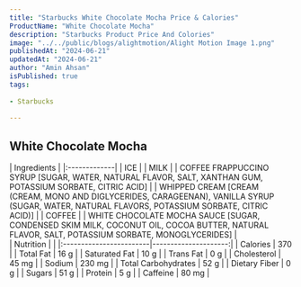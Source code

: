 ```yaml
---
title: "Starbucks White Chocolate Mocha Price & Calories"
ProductName: "White Chocolate Mocha" 
description: "Starbucks Product Price And Colories"
image: "../../public/blogs/alightmotion/Alight Motion Image 1.png"
publishedAt: "2024-06-21"
updatedAt: "2024-06-21"
author: "Amin Ahsan"
isPublished: true
tags:
 
- Starbucks
      
---
```


## White Chocolate Mocha 
  
<div className="tables-container">
  <div className="table-wrapper">
    | Ingredients  |
    |:-------------|
    | ICE          |
    | MILK         |
    | COFFEE FRAPPUCCINO SYRUP [SUGAR, WATER, NATURAL FLAVOR, SALT, XANTHAN GUM, POTASSIUM SORBATE, CITRIC ACID] |
    | WHIPPED CREAM [CREAM (CREAM, MONO AND DIGLYCERIDES, CARAGEENAN), VANILLA SYRUP (SUGAR, WATER, NATURAL FLAVORS, POTASSIUM SORBATE, CITRIC ACID)]     |
    | COFFEE |
    | WHITE CHOCOLATE MOCHA SAUCE [SUGAR, CONDENSED SKIM MILK, COCONUT OIL, COCOA BUTTER, NATURAL FLAVOR, SALT, POTASSIUM SORBATE, MONOGLYCERIDES] |
  </div>
  <div className="table-wrapper">
    | Nutrition               |                      |  
    |:------------------------|---------------------:|
    | Calories                | 370                   |
    | Total Fat               | 16 g                  |
    | Saturated Fat           | 10 g                  |
    | Trans Fat               | 0 g                  |
    | Cholesterol             | 45 mg                 |
    | Sodium                  | 230 mg                |
    | Total Carbohydrates     | 52 g                  |
    | Dietary Fiber           | 0 g                  |
    | Sugars                  | 51 g                  |
    | Protein                 | 5 g                  |
    | Caffeine                | 80 mg               |
  </div>
</div>
<style jsx>{`
  .tables-container {
    display: flex;
    flex-direction: row;
    gap: 30px;
  }
  .table-wrapper {
    width: 500px; /* Adjust as needed */
  }
  @media (max-width: 768px) {
    .tables-container {
      flex-direction: column;
      gap: 0px; /* Adjust as needed */
    }
    .table-wrapper {
      width: 100%; /* Adjust as needed */
    }
  }
`}</style>

